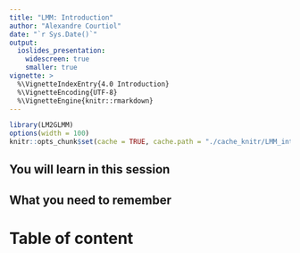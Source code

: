 ```yaml
---
title: "LMM: Introduction"
author: "Alexandre Courtiol"
date: "`r Sys.Date()`"
output:
  ioslides_presentation:
    widescreen: true
    smaller: true
vignette: >
  %\VignetteIndexEntry{4.0 Introduction}
  %\VignetteEncoding{UTF-8}
  %\VignetteEngine{knitr::rmarkdown}
---
```


```r
library(LM2GLMM)
options(width = 100)
knitr::opts_chunk$set(cache = TRUE, cache.path = "./cache_knitr/LMM_intro/", fig.path = "./fig_knitr/LMM_intro/", fig.width = 5, fig.height = 5, fig.align = "center")
```

## You will learn in this session





## What you need to remember





# Table of content

